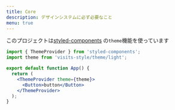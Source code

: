 ```yaml
---
title: Core
description: デザインシステムに必ず必要なこと
menu: true
---
```


このプロジェクトは[styled-components](https://github.com/styled-components/styled-components)
の`theme`機能を使っています

```jsx
import { ThemeProvider } from 'styled-components';
import theme from 'visits-style/theme/light';

export default function App() {
  return (
    <ThemeProvider theme={theme}>
      <Button>button</Button>
    </ThemeProvider>
  );
}
```
